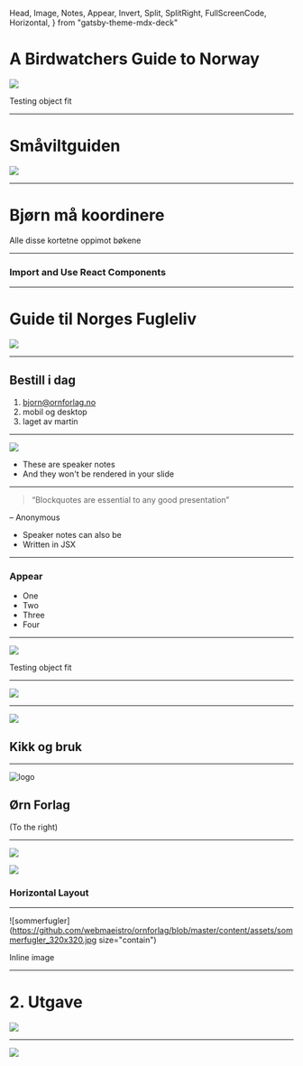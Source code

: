   Head,
  Image,
  Notes,
  Appear,
  Invert,
  Split,
  SplitRight,
  FullScreenCode,
  Horizontal,
} from "gatsby-theme-mdx-deck"


<Head>
  <title>mdx-deck</title>
  <meta
    name="twitter:card"
    content="summary_large_image"
  />
  <meta name="twitter:site" content="@webmaeistro" />
  <meta name="twitter:title" content="mdx-deck" />
  <meta
    name="twitter:description"
    content="Scroll revolution storytell anything"
  />
  <meta
    name="twitter:image"
    content="https://jxnblk.com/mdx-deck/card.png"
  />
</Head>

# A Birdwatchers Guide to Norway

<Image
  src="https://gatsby-ornforlag-londn.netlify.app/static/b536556f9dbb59ba296307a9c9abb34e/dd5bb/bwgn_320x320.png"
  size="contain"
/>

<Notes>Testing object fit</Notes>

---
# Småviltguiden 

<Image
  src="https://github.com/webmaeistro/ornforlag/blob/master/content/assets/smaaviltguiden_omslag.jpg"
  size="contain"
/>

---

# Bjørn må koordinere 

Alle disse kortetne oppimot bøkene

---

### Import and Use React Components

<Counter />

---

# Guide til Norges Fugleliv

<Image
  src="https://github.com/webmaeistro/ornforlag/blob/master/content/assets/guidetilnorges_omslag_littliten.jpg"
  size="contain"
/>


---

## Bestill i dag

1. bjorn@ornforlag.no
2. mobil og desktop
3. laget av martin

---

<Image
  src="https://ornforlag.now.sh/static/0ccae57ac3d7aa0001d1c4a6e52b4bd6/32fd5/flyktige_motiver_455x455.jpg"
  size="contain"
/>

<Notes>

- These are speaker notes
- And they won't be rendered in your slide

</Notes>

---

> “Blockquotes are essential to any good presentation”

– Anonymous

<Notes>
  <ul>
    <li>Speaker notes can also be</li>
    <li>Written in JSX</li>
  </ul>
</Notes>

---

### Appear

<ul>
  <Appear>
    <li>One</li>
    <li>Two</li>
    <li>Three</li>
    <li>Four</li>
  </Appear>
</ul>

---

<Image
  src="https://gatsby-ornforlag-londn.netlify.app/static/b536556f9dbb59ba296307a9c9abb34e/dd5bb/bwgn_320x320.png"
  size="contain"
/>

<Notes>Testing object fit</Notes>

---

<Image src="https://github.com/webmaeistro/ornforlag/blob/master/content/assets/guidetilnorges_omslag_littliten.jpg" size="contain" />

---

<Split>

<Image src="https://github.com/webmaeistro/ornforlag/blob/master/content/assets/kikk_og_bruk_320x320.jpg" size="contain" />

## Kikk og bruk

</Split>

---

<SplitRight>

![logo](https://github.com/webmaeistro/ornforlag/blob/master/content/assets/icon-192x192.png)

## Ørn Forlag 

(To the right)

</SplitRight>

---

<Horizontal>

![](https://source.unsplash.com/random/1024x768')

![](https://source.unsplash.com/random/1024x768')

### Horizontal Layout

</Horizontal>

---

![sommerfugler](https://github.com/webmaeistro/ornforlag/blob/master/content/assets/sommerfugler_320x320.jpg size="contain")

Inline image

---

# 2. Utgave

<Image
  src="https://github.com/webmaeistro/ornforlag/blob/master/content/assets/syenbunad_2utg_omslag_smallersize.jpg"
  size="contain"
/>

---

<Image
  src="https://github.com/webmaeistro/ornforlag/blob/master/content/assets/utsira_bokt-standard.jpg"
  size="contain"
/>
